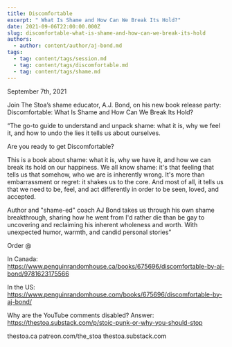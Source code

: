 ```yaml
---
title: Discomfortable
excerpt: " What Is Shame and How Can We Break Its Hold?"
date: 2021-09-06T22:00:00.000Z
slug: discomfortable-what-is-shame-and-how-can-we-break-its-hold
authors:
  - author: content/author/aj-bond.md
tags:
  - tag: content/tags/session.md
  - tag: content/tags/discomfortable.md
  - tag: content/tags/shame.md
---
```


September 7th, 2021

Join The Stoa’s shame educator, A.J. Bond, on his new book release party: Discomfortable: What Is Shame and How Can We Break Its Hold?

“The go-to guide to understand and unpack shame: what it is, why we feel it, and how to undo the lies it tells us about ourselves.

Are you ready to get Discomfortable?

This is a book about shame: what it is, why we have it, and how we can break its hold on our happiness. We all know shame: it's that feeling that tells us that somehow, who we are is inherently wrong. It's more than embarrassment or regret: it shakes us to the core. And most of all, it tells us that we need to be, feel, and act differently in order to be seen, loved, and accepted.

Author and "shame-ed" coach AJ Bond takes us through his own shame breakthrough, sharing how he went from I'd rather die than be gay to uncovering and reclaiming his inherent wholeness and worth. With unexpected humor, warmth, and candid personal stories”

Order @

In Canada:
https://www.penguinrandomhouse.ca/books/675696/discomfortable-by-aj-bond/9781623175566

In the US:
https://www.penguinrandomhouse.com/books/675696/discomfortable-by-aj-bond/

Why are the YouTube comments disabled? Answer: https://thestoa.substack.com/p/stoic-punk-or-why-you-should-stop

thestoa.ca
patreon.com/the_stoa
thestoa.substack.com
